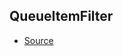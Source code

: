 ## QueueItemFilter



- [Source](https://github.com/Androz2091/discord-player/blob/74f0fa7/packages/utils/src/Queue.ts#L3)